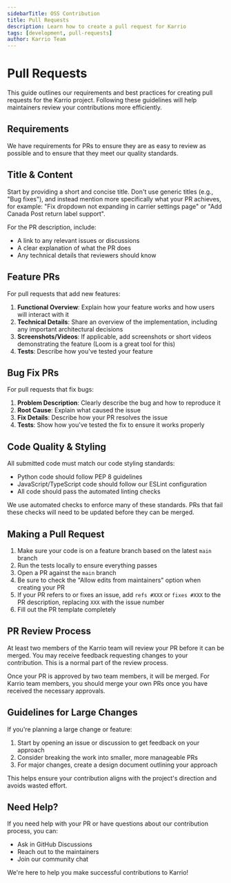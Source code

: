```yaml
---
sidebarTitle: OSS Contribution
title: Pull Requests
description: Learn how to create a pull request for Karrio
tags: [development, pull-requests]
author: Karrio Team
---
```


# Pull Requests

This guide outlines our requirements and best practices for creating pull requests for the Karrio project. Following these guidelines will help maintainers review your contributions more efficiently.

## Requirements

We have requirements for PRs to ensure they are as easy to review as possible and to ensure that they meet our quality standards.

## Title & Content

Start by providing a short and concise title. Don't use generic titles (e.g., "Bug fixes"), and instead mention more specifically what your PR achieves, for example: "Fix dropdown not expanding in carrier settings page" or "Add Canada Post return label support".

For the PR description, include:

- A link to any relevant issues or discussions
- A clear explanation of what the PR does
- Any technical details that reviewers should know

## Feature PRs

For pull requests that add new features:

1. **Functional Overview**: Explain how your feature works and how users will interact with it
2. **Technical Details**: Share an overview of the implementation, including any important architectural decisions
3. **Screenshots/Videos**: If applicable, add screenshots or short videos demonstrating the feature (Loom is a great tool for this)
4. **Tests**: Describe how you've tested your feature

## Bug Fix PRs

For pull requests that fix bugs:

1. **Problem Description**: Clearly describe the bug and how to reproduce it
2. **Root Cause**: Explain what caused the issue
3. **Fix Details**: Describe how your PR resolves the issue
4. **Tests**: Show how you've tested the fix to ensure it works properly

## Code Quality & Styling

All submitted code must match our code styling standards:

- Python code should follow PEP 8 guidelines
- JavaScript/TypeScript code should follow our ESLint configuration
- All code should pass the automated linting checks

We use automated checks to enforce many of these standards. PRs that fail these checks will need to be updated before they can be merged.

## Making a Pull Request

1. Make sure your code is on a feature branch based on the latest `main` branch
2. Run the tests locally to ensure everything passes
3. Open a PR against the `main` branch
4. Be sure to check the "Allow edits from maintainers" option when creating your PR
5. If your PR refers to or fixes an issue, add `refs #XXX` or `fixes #XXX` to the PR description, replacing `XXX` with the issue number
6. Fill out the PR template completely

## PR Review Process

At least two members of the Karrio team will review your PR before it can be merged. You may receive feedback requesting changes to your contribution. This is a normal part of the review process.

Once your PR is approved by two team members, it will be merged. For Karrio team members, you should merge your own PRs once you have received the necessary approvals.

## Guidelines for Large Changes

If you're planning a large change or feature:

1. Start by opening an issue or discussion to get feedback on your approach
2. Consider breaking the work into smaller, more manageable PRs
3. For major changes, create a design document outlining your approach

This helps ensure your contribution aligns with the project's direction and avoids wasted effort.

## Need Help?

If you need help with your PR or have questions about our contribution process, you can:

- Ask in GitHub Discussions
- Reach out to the maintainers
- Join our community chat

We're here to help you make successful contributions to Karrio!


